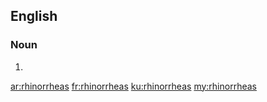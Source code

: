 ==English==

===Noun===
{{head|en|plural}}

# {{plural of|rhinorrhea|lang=en}}

[[ar:rhinorrheas]]
[[fr:rhinorrheas]]
[[ku:rhinorrheas]]
[[my:rhinorrheas]]